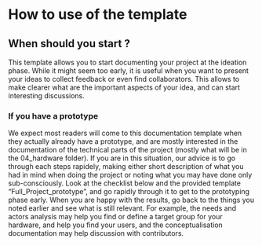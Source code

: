# How to use of the template

## When should you start ? {#sec-whenstartingdocumentation}

This template allows you to start documenting your project at the ideation phase.
While it might seem too early, it is useful when you want to present your ideas to collect feedback or even find collaborators.
This allows to make clearer what are the important aspects of your idea, and can start interesting discussions.

### If you have a prototype {#sec-if-you-have-a-prototype}

We expect most readers will come to this documentation template when they actually already have a prototype, and are mostly interested in the documentation of the technical parts of the project (mostly what will be in the 04_hardware folder).
If you are in this situation, our advice is to go through each steps rapidely, making either short description of what you had in mind when doing the project or noting what you may have done only sub-consciously.
Look at the checklist below and the provided template "Full_Project_prototype", and go rapidly through it to get to the prototyping phase early.
When you are happy with the results, go back to the things you noted earlier and see what is still relevant.
For example, the needs and actors analysis may help you find or define a target group for your hardware, and help you find your users, and the conceptualisation documentation may help discussion with contributors.
